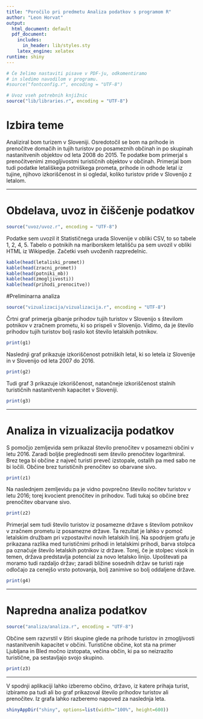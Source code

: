 ```yaml
---
title: "Poročilo pri predmetu Analiza podatkov s programom R"
author: "Leon Horvat"
output:
  html_document: default
  pdf_document:
    includes:
      in_header: lib/styles.sty
    latex_engine: xelatex
runtime: shiny
---
```


```r
# Če želimo nastaviti pisave v PDF-ju, odkomentiramo
# in sledimo navodilom v programu.
#source("fontconfig.r", encoding = "UTF-8")

# Uvoz vseh potrebnih knjižnic
source("lib/libraries.r", encoding = "UTF-8")
```

# Izbira teme
Analiziral bom turizem v Sloveniji. Osredotočil se bom na prihode in prenočitve domačih in tujih turistov po posameznih občinah in po skupinah nastanitvenih objektov od leta 2008 do 2015. Te podatke bom primerjal s prenočitvenimi zmogljivostmi turističnih objektov v občinah. Primerjal bom tudi podatke letališkega potniškega prometa, prihode in odhode letal iz tujine, njihovo izkoriščenost in si ogledal, koliko turistov pride v Slovenijo z letalom.


***

# Obdelava, uvoz in čiščenje podatkov

```r

source("uvoz/uvoz.r", encoding = "UTF-8")
```

Podatke sem uvozil it Statističnega urada Slovenije v obliki CSV, to so tabele 1, 2, 4, 5. Tabelo o potnikih na mariborskem letališču pa sem uvozil v obliki HTML iz Wikipedije.
Začetki vseh uvoženih razpredelnic.

```r
kable(head(letaliski_promet))
kable(head(zracni_promet))
kable(head(potniki_mb))
kable(head(zmogljivosti))
kable(head(prihodi_prenocitve))
```

#Preliminarna analiza

```r
source("vizualizacija/vizualizacija.r", encoding = "UTF-8")
```

Črtni graf \ref{fig:graf1} primerja gibanje prihodov tujih turistov v Slovenijo s številom potnikov v zračnem prometu, ki so prispeli v Slovenijo. Vidimo, da je število prihodov tujih turistov bolj raslo kot število letalskih potnikov.

```r
print(g1)
```

Naslednji graf \ref{fig:graf2} prikazuje izkoriščenost potniških letal, ki so letela iz Slovenije in v Slovenijo od leta 2007 do 2016.

```r
print(g2)
```

Tudi graf 3 \ref{fig:graf3} prikazuje izkoriščenost, natančneje izkoriščenost stalnih turističnih nastanitvenih kapacitet v Sloveniji.

```r
print(g3)
```

***

# Analiza in vizualizacija podatkov

S pomočjo zemljevida sem prikazal število prenočitev v posamezni občini v letu 2016. Zaradi boljše preglednosti sem število prenočitev logaritmiral. Brez tega bi občine z največ turisti preveč izstopale, ostalih pa med sabo ne bi ločili. Občine brez turističnih prenočitev so obarvane sivo.

```r
print(z1)
```

Na naslednjem zemljevidu pa je vidno povprečno število nočitev turistov v letu 2016; torej kvocient prenočitev in prihodov. Tudi tukaj so občine brez prenočitev obarvane sivo.

```r
print(z2)
```

Primerjal sem tudi število turistov iz posamezne države s številom potnikov v zračnem prometu iz posamezne države. Ta rezultat je lahko v pomoč letalskim družbam pri vzpostavitvi novih letalskih linij. Na spodnjem grafu je prikazana razlika med turističnimi prihodi in letalskimi prihodi, barva stolpca pa označuje število letalskih potnikov iz države. Torej, če je stolpec visok in temen, država predstavlja potencial za novo letalsko linijo. Upoštevati pa moramo tudi razdaljo držav; zaradi bližine sosednih držav se turisti raje odločajo za cenejšo vrsto potovanja, bolj zanimive so bolj oddaljene države.

```r
print(g4)
```

***

# Napredna analiza podatkov

```r
source("analiza/analiza.r", encoding = "UTF-8")
```

Občine sem razvrstil v štiri skupine glede na prihode turistov in zmogljivosti nastanitvenih kapacitet v občini. Turistične občine, kot sta na primer Ljubljana in Bled močno izstopata, večina občin, ki pa so neizrazito turistične, pa sestavljajo svojo skupino.

```r
print(z3)
```


***

V spodnji aplikaciji lahko izberemo občino, državo, iz katere prihaja turist, izbiramo pa tudi ali bo graf prikazoval število prihodov turistov ali prenočitev. Iz grafa lahko razberemo napoved za naslednja leta.
```r
shinyAppDir("shiny", options=list(width="100%", height=600))
```
